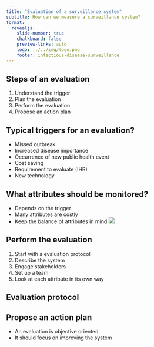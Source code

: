 ```yaml
---
title: "Evaluation of a surveillance system"
subtitle: How can we measure a surveillance system? 
format:
  revealjs: 
    slide-number: true
    chalkboard: false
    preview-links: auto
    logo: ../../img/logo.png
    footer: infectious-disease-surveillance 
---
```



## Steps of an evaluation
1. Understand the trigger
1. Plan the evaluation
1. Perform the evaluation
1. Propose an action plan



## Typical triggers for an evaluation?
- Missed outbreak
- Increased disease importance
- Occurrence of new public health event
- Cost saving
- Requirement to evaluate (IHR)
- New technology

## What attributes should be monitored?
- Depends on the trigger
- Many attributes are costly
- Keep the balance of attributes in mind
![](../img/overview_choice.jpg)

## Perform the evaluation
1. Start with a evaluation protocol
1. Describe the system
1. Engage stakeholders
1. Set up a team
1. Look at each attribute in its own way

## Evaluation protocol


## Propose an action plan
- An evaluation is objective oriented 
- It should focus on improving the system
